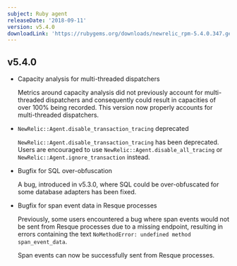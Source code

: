 ```yaml
---
subject: Ruby agent
releaseDate: '2018-09-11'
version: v5.4.0
downloadLink: 'https://rubygems.org/downloads/newrelic_rpm-5.4.0.347.gem'
---
```


## v5.4.0

* Capacity analysis for multi-threaded dispatchers

  Metrics around capacity analysis did not previously account for multi-threaded dispatchers and consequently could result in capacities of over 100% being recorded. This version now properly accounts for multi-threaded dispatchers.
* `NewRelic::Agent.disable_transaction_tracing` deprecated

  `NewRelic::Agent.disable_transaction_tracing` has been deprecated. Users are encouraged to use `NewRelic::Agent.disable_all_tracing` or `NewRelic::Agent.ignore_transaction` instead.
* Bugfix for SQL over-obfuscation

  A bug, introduced in v5.3.0, where SQL could be over-obfuscated for some database adapters has been fixed.
* Bugfix for span event data in Resque processes

  Previously, some users encountered a bug where span events would not be sent from Resque processes due to a missing endpoint, resulting in errors containing the text `NoMethodError: undefined method span_event_data`.

  Span events can now be successfully sent from Resque processes.
